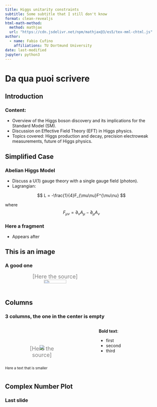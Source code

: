 ```yaml
---
title: Higgs unitarity constraints
subtitle: Some subtitle that I still don't know
format: clean-revealjs
html-math-method:
  method: mathjax
  url: "https://cdn.jsdelivr.net/npm/mathjax@3/es5/tex-mml-chtml.js"
author:
  - name: Fabio Cufino
    affiliations: TU Dortmund University
date: last-modified
jupyter: python3
---
```



# Da qua puoi scrivere
## Introduction
### **Content:**
- Overview of the Higgs boson discovery and its implications for the Standard Model (SM).
- Discussion on Effective Field Theory (EFT) in Higgs physics.
- Topics covered: Higgs production and decay, precision electroweak measurements, future of Higgs physics.

##  Simplified Case
### Abelian Higgs Model


- Discuss a U(1) gauge theory with a single gauge field (photon).
- Lagrangian:

$$
  L = -\frac{1}{4}F_{\mu\nu}F^{\mu\nu}
$$

where 
$$
  F_{\mu\nu} = \partial_\nu A_\mu - \partial_\mu A_\nu
$$

<!-- <div style="height: 40px;"></div> -->

<div class="fragment">

### Here a fragment
- Appears after

</div>

## This is an image
### A good one

<div style="display: flex; width: 80%; height: auto; margin: auto;">
  <figure style="text-align: center;">
    <figcaption style="color: gray; font-size: 18px; margin-top: -15px;">[Here the source]</figcaption>
    <img src="Images/icecube.png" style="max-width: 100%; height: 70%;">
  </figure>
</div>

## Columns
### 3 columns, the one in the center is empty

:::: {.columns}

::: {.column width="50%"}

<div style="height: 55px;"></div>

<div style="display: flex; width: 80%; height: auto; margin: auto;">
  <figure style="text-align: center;">
    <img src="Images/icecube.png" style="max-width: 100%; height: auto;">
    <figcaption style="color: gray; font-size: 18px; margin-top: -15px;">[Here the source]</figcaption>
  </figure>
</div>

<div style="font-size: smaller;">
Here a text that is smaller
</div>

:::

::: {.column width="5%"}
:::

::: {.column width="40%"}

**Bold text**:

::: {.incremental}
- first
- second
- third
:::
:::

::::
## Complex Number Plot
### Last slide